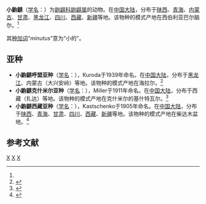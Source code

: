 {{Speciesbox
| image = Sorex minutus.jpg
| range_map = Eurasian Pygmy Shrew area.png
| genus = Sorex
| species = minutus
| authority = ([[卡尔·林奈|Linnaeus]], 1766)<ref name='id96'>{{cite web| url =http://www.bioinfo.cn/db05/BjdwSpecies.php?action=view&id=96| title =小鼩鼱| work =《中国动物物种编目数据库》| publisher =中国科学院微生物研究所| author =中国科学院动物研究所| accessdate =2009-03-27| deadurl =yes| archiveurl =https://web.archive.org/web/20160305001855/http://www.bioinfo.cn/db05/BjdwSpecies.php?action=view&id=96| archivedate =2016-03-05}}</ref>
}}

'''小鼩鼱'''（[[学名|学名]]：{{lang|la|''Sorex minutus''}}）为[[鼩鼱科|鼩鼱科]][[鼩鼱属|鼩鼱属]]的动物。在[[中国大陆|中国大陆]]，分布于[[陕西|陕西]]、[[青海|青海]]、[[内蒙古|内蒙古]]、[[甘肃|甘肃]]、[[黑龙江|黑龙江]]、[[四川|四川]]、[[西藏|西藏]]、[[新疆|新疆]]等地。该物种的模式产地在西伯利亚巴尔脑尔。<ref name='id96'/>

其[[种加词|种加词]]“''minutus''”意为“小的”。

==亚种==
*'''小鼩鼱呼盟亚种'''（[[学名|学名]]：{{lang|la|''Sorex minutus hyojironis''}}），Kuroda于1939年命名。在[[中国大陆|中国大陆]]，分布于[[黑龙江|黑龙江]]、内蒙古（大兴安岭）等地。该物种的模式产地在海拉尔。<ref name='id97'>{{cite web| url =http://www.bioinfo.cn/db05/BjdwSpecies.php?action=view&id=97| title =小鼩鼱呼盟亚种| work =《中国动物物种编目数据库》| publisher =中国科学院微生物研究所| author =中国科学院动物研究所| accessdate =2009-03-27| deadurl =yes| archiveurl =https://web.archive.org/web/20160305074123/http://www.bioinfo.cn/db05/BjdwSpecies.php?action=view&id=97| archivedate =2016-03-05}}</ref>
*'''小鼩鼱克什米尔亚种'''（[[学名|学名]]：{{lang|la|''Sorex minutus planiceps''}}），Miller于1911年命名。在[[中国大陆|中国大陆]]，分布于西藏（扎达）等地。该物种的模式产地在克什米尔的基什特瓦尔。<ref name='id98'>{{cite web| url =http://www.bioinfo.cn/db05/BjdwSpecies.php?action=view&id=98| title =小鼩鼱克什米尔亚种| work =《中国动物物种编目数据库》| publisher =中国科学院微生物研究所| author =中国科学院动物研究所| accessdate =2009-03-27| deadurl =yes| archiveurl =https://web.archive.org/web/20160305094435/http://www.bioinfo.cn/db05/BjdwSpecies.php?action=view&id=98| archivedate =2016-03-05}}</ref>
*'''小鼩鼱西藏亚种'''（[[学名|学名]]：{{lang|la|''Sorex minutus thibetanus''}}），Kastschenko于1905年命名。在[[中国大陆|中国大陆]]，分布于[[陕西|陕西]]、[[青海|青海]]、[[甘肃|甘肃]]、[[四川|四川]]、[[西藏|西藏]]、[[新疆|新疆]]等地。该物种的模式产地在柴达木盆地。<ref name='id99'>{{cite web| url =http://www.bioinfo.cn/db05/BjdwSpecies.php?action=view&id=99| title =小鼩鼱西藏亚种| work =《中国动物物种编目数据库》| publisher =中国科学院微生物研究所| author =中国科学院动物研究所| accessdate =2009-03-27| deadurl =yes| archiveurl =https://web.archive.org/web/20160305002445/http://www.bioinfo.cn/db05/BjdwSpecies.php?action=view&id=99| archivedate =2016-03-05}}</ref>

== 参考文献 ==
{{reflist}}
{{Taxonbar|from=Q244372}}

[[Category:鼩鼱属|X]]
[[Category:卡尔·林奈命名的生物分类|X]]
[[Category:_1766年描述的动物|X]]
